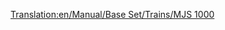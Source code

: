 [[Translation:en/Manual/Base Set/Trains/MJS 1000]]
{{en/Manual/Base Set/Trains/Trains|Image=[[File:en/Manual/Base Set/Trains/Mjs1000.png]]
|Cost=£24,609 ($49.218)
|Speed=104 kph (65 mph)
|Weight=120 t
|Power=2,200 hp (1,641 kW)
|Annual=£2,208 ($4.416)
|Designed=1965
|Lifespan=22 
|Capacity=N/A
|Description=No description has been written for this train yet. If you know something about this train, feel free to edit this page and add it!
|Real-life=The MJS 1000 resembles to the [https://www.wikipedia.org/wiki/List of South African locomotive classes#Electric locomotives SAR Class 5E] Electric Locomotive.}}
